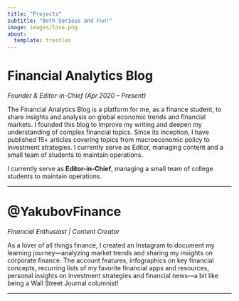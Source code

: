 ```yaml
---
title: "Projects"
subtitle: "Both Serious and Fun!"
image: images/love.png
about:
  template: trestles
---
```


# Financial Analytics Blog 
*Founder & Editor-in-Chief (Apr 2020 – Present)*  

The Financial Analytics Blog is a platform for me, as a finance student, to share insights and analysis on global economic trends and financial markets. I founded this blog to improve my writing and deepen my understanding of complex financial topics. Since its inception, I have published 15+ articles covering topics from macroeconomic policy to investment strategies. I currently serve as Editor, managing content and a small team of students to maintain operations. 

I currently serve as **Editor-in-Chief**, managing a small team of college students to maintain operations.  

---

# @YakubovFinance
*Financial Enthusiast | Content Creator*  

As a lover of all things finance, I created an Instagram to document my learning journey—analyzing market trends and sharing my insights on corporate finance. The account features, infographics on key financial concepts, recurring lists of my favorite financial apps and resources, personal insights on investment strategies and financial news—a bit like being a Wall Street Journal columnist!
  

---

 
